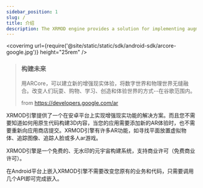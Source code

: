 ```yaml
---
sidebar_position: 1
slug: /
title: 介绍
description: The XRMOD engine provides a solution for implementing augmented reality functions on the android platform. And you don't need to know how to build 3D content with native code, and you don't need to resubmit your app to the app store when it needs to add a new AR experience. The XRMOD engine has many AR capabilities, such as finding planes to place virtual objects, tracking images, tracking faces or multiplayer ar games.
---
```


<coverimg url={require('@site/static/static/sdk/android-sdk/arcore-google.jpg')} height="25rem" />

> <h3>构建未来</h3>
>
> 用ARCore，可以建立新的增强现实体验，将数字世界和物理世界无缝融合。改变人们玩耍、购物、学习、创造和体验世界的方式--在谷歌范围内。
>
> from https://developers.google.com/ar

XRMOD引擎提供了一个在安卓平台上实现增强现实功能的解决方案。而且您不需要知道如何用原生代码构建3D内容，当您的应用需要添加新的AR体验时，也不需要重新向应用商店提交。XRMOD引擎有许多AR功能，如寻找平面放置虚拟物体、追踪图像、追踪人脸或多人ar游戏。

XRMOD引擎是一个免费的、无水印的元宇宙构建系统，支持商业许可（免费商业许可）。


在Android平台上嵌入XRMOD引擎不需要改变您原有的业务和代码，只需要调用几个API即可完成嵌入。

